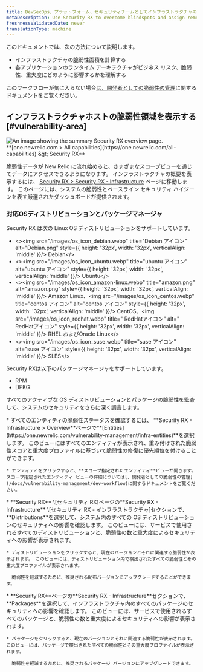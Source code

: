 ```yaml
---
title: DevSecOps、プラットフォーム、セキュリティチームとしてインフラストラクチャの脆弱性を管理する
metaDescription: Use Security RX to overcome blindspots and assign remediation to developers as a security team.
freshnessValidatedDate: never
translationType: machine
---
```


このドキュメントでは、次の方法について説明します。

* インフラストラクチャの脆弱性面積を計算する
* 各アプリケーションのランタイム アーキテクチャがビジネス リスク、脆弱性、重大度にどのように影響するかを理解する

このワークフローが気に入らない場合[は、開発者としての脆弱性の管理](/docs/vulnerability-management/dev-workflow)に関するドキュメントをご覧ください。

## インフラストラクチャホストの脆弱性領域を表示する [#vulnerability-area]

<img title="Security RX overview" alt="An image showing the summary Security RX overview page." src="/images/security_screenshot-infra.webp" />

<figcaption>
  <DNT>
    **[one.newrelic.com &gt; All capabilities](https://one.newrelic.com/all-capabilities) &amp;gt; Security RX**
  </DNT>
</figcaption>

脆弱性データが New Relic に流れ始めると、さまざまなスコープビューを通じてデータにアクセスできるようになります。 インフラストラクチャの概要を表示するには、 [Security RX &gt; Security RX - Infrastructure](https://one.newrelic.com/vulnerability-management/infra-summary) ページに移動します。 このページには、システムの脆弱性とベースライン セキュリティ ハイジーンを表す厳選されたダッシュボードが提供されます。

### 対応OSディストリビューションとパッケージマネージャ

Security RX は次の Linux OS ディストリビューションをサポートしています。

* &lt;&gt;&lt;img src=&quot;/images/os\_icon\_debian.webp&quot; title=&quot;Debian アイコン&quot; alt=&quot;Debian.png&quot; style=\{\{ height: &apos;32px&apos;, width: &apos;32px&apos;, verticalAlign: &apos;middle&apos; }}/&gt; Debian&lt;/&gt;
* &lt;&gt;&lt;img src=&quot;/images/os\_icon\_ubuntu.webp&quot; title=&quot;ubuntu アイコン&quot; alt=&quot;ubuntu アイコン&quot; style=\{\{ height: &apos;32px&apos;, width: &apos;32px&apos;, verticalAlign: &apos;middle&apos; }}/&gt; Ubuntu&lt;/&gt;
* &lt;&gt;&lt;img src=&quot;/images/os\_icon\_amazon-linux.webp&quot; title=&quot;amazon.png&quot; alt=&quot;amazon.png&quot; style=\{\{ height: &apos;32px&apos;, width: &apos;32px&apos;, verticalAlign: &apos;middle&apos; }}/&gt; Amazon Linux、&lt;img src=&quot;/images/os\_icon\_centos.webp&quot; title=&quot;centos アイコン&quot; alt=&quot;centos アイコン&quot; style=\{\{ height: &apos;32px&apos;, width: &apos;32px&apos;, verticalAlign: &apos;middle&apos; }}/&gt; CentOS、&lt;img src=&quot;/images/os\_icon\_redhat.webp&quot; title=&quot; RedHatアイコン&quot; alt=&quot; RedHatアイコン&quot; style=\{\{ height: &apos;32px&apos;, width: &apos;32px&apos;, verticalAlign: &apos;middle&apos; }}/&gt; RHEL およびOracle Linux&lt;/&gt;
* &lt;&gt;&lt;img src=&quot;/images/os\_icon\_suse.webp&quot; title=&quot;suse アイコン&quot; alt=&quot;suse アイコン&quot; style=\{\{ height: &apos;32px&apos;, width: &apos;32px&apos;, verticalAlign: &apos;middle&apos; }}/&gt; SLES&lt;/&gt;

Security RXは以下のパッケージマネージャをサポートしています。

* RPM
* DPKG

すべてのアクティブな OS ディストリビューションとパッケージの脆弱性を監査して、システムのセキュリティをさらに深く調査します。

<CollapserGroup>
  <Collapser className="freq-link" id="entity" title="すべてのエンティティの脆弱性を管理する">
    * すべてのエンティティの脆弱性ステータスを確認するには、 **Security RX - Infrastructure &gt; Overview**ページで<DNT>**[Entities](https://one.newrelic.com/vulnerability-management/infra-entities)**</DNT>を選択します。 このビューにはすべてのエンティティが表示され、重み付けされた脆弱性スコアと重大度プロファイルに基づいて脆弱性の修復に優先順位を付けることができます。

    * エンティティをクリックすると、**スコープ指定されたエンティティ**ビューが開きます。 スコープ指定されたエンティティ ビューの詳細については[、開発者としての脆弱性の管理](/docs/vulnerability-management/dev-workflow)に関するドキュメントをご覧ください。
  </Collapser>

  <Collapser className="freq-link" id="library" title="すべてのOSディストリビューションの脆弱性を管理">
    * **Security RX** \[セキュリティ RX]ページの**Security RX - Infrastructure** \[セキュリティ RX - インフラストラクチャ]セクションで、 <DNT>**Distributions**</DNT>を選択して、システム内のすべての OS ディストリビューションのセキュリティへの影響を確認します。 このビューには、サービスで使用されるすべてのディストリビューションと、脆弱性の数と重大度によるセキュリティへの影響が表示されます。

    * ディストリビューションをクリックすると、現在のバージョンとそれに関連する脆弱性が表示されます。 このビューには、ディストリビューション内で検出されたすべての脆弱性とその重大度プロファイルが表示されます。

      脆弱性を軽減するために、推奨される配布バージョンにアップグレードすることができます。
  </Collapser>

  <Collapser className="freq-link" id="library" title="すべてのパッケージの脆弱性を管理する">
    * **Security RX**ページの**Security RX - Infrastructure**セクションで、 <DNT>**Packages**</DNT>を選択して、インフラストラクチャ内のすべてのパッケージのセキュリティへの影響を確認します。 このビューには、サービスで使用されるすべてのパッケージと、脆弱性の数と重大度によるセキュリティへの影響が表示されます。

    * パッケージをクリックすると、現在のバージョンとそれに関連する脆弱性が表示されます。 このビューには、パッケージで検出されたすべての脆弱性とその重大度プロファイルが表示されます。

      脆弱性を軽減するために、推奨されるパッケージ バージョンにアップグレードできます。
  </Collapser>
</CollapserGroup>